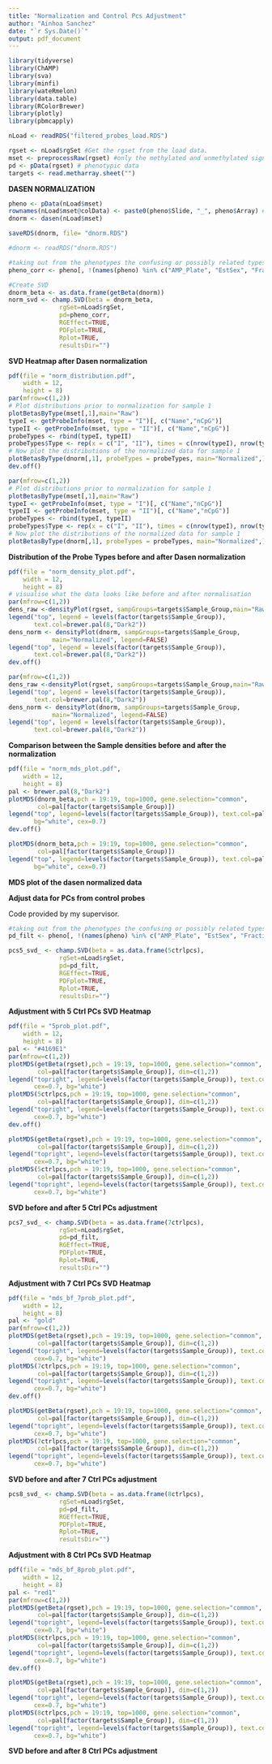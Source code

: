 ```yaml
---
title: "Normalization and Control Pcs Adjustment"
author: "Ainhoa Sanchez"
date: "`r Sys.Date()`"
output: pdf_document
---
```


```r
library(tidyverse)
library(ChAMP)
library(sva)
library(minfi)
library(wateRmelon)
library(data.table)
library(RColorBrewer)
library(plotly)
library(pbmcapply)
```

```r
nLoad <- readRDS("filtered_probes_load.RDS")
```

```r
rgset <- nLoad$rgSet #Get the rgset from the load data.
mset <- preprocessRaw(rgset) #only the methylated and unmethylated signals.
pd <- pData(rgset) # phenotypic data
targets <- read.metharray.sheet("")
```



**DASEN NORMALIZATION**

```r
pheno <- pData(nLoad$mset)
rownames(nLoad$mset@colData) <- paste0(pheno$Slide, "_", pheno$Array) #needed to include after champ.load for dasen normalization to work in 450K array
dnorm <- dasen(nLoad$mset)
```

```r
saveRDS(dnorm, file= "dnorm.RDS")
```

```r
#dnorm <- readRDS("dnorm.RDS")
```


```r
#taking out from the phenotypes the confusing or possibly related types
pheno_corr <- pheno[, !(names(pheno) %in% c("AMP_Plate", "EstSex", "Fraction_Failed_Probes", "SexCheck"))]

#Create SVD
dnorm_beta <- as.data.frame(getBeta(dnorm))
norm_svd <- champ.SVD(beta = dnorm_beta,
              rgSet=nLoad$rgSet,
              pd=pheno_corr,
              RGEffect=TRUE,
              PDFplot=TRUE,
              Rplot=TRUE,
              resultsDir="")
```
**SVD Heatmap after Dasen normalization**

```r
pdf(file = "norm_distribution.pdf",
    width = 12, 
    height = 8)
par(mfrow=c(1,2))
# Plot distributions prior to normalization for sample 1
plotBetasByType(mset[,1],main="Raw")
typeI <- getProbeInfo(mset, type = "I")[, c("Name","nCpG")]
typeII <- getProbeInfo(mset, type = "II")[, c("Name","nCpG")]
probeTypes <- rbind(typeI, typeII)
probeTypes$Type <- rep(x = c("I", "II"), times = c(nrow(typeI), nrow(typeII)))
# Now plot the distributions of the normalized data for sample 1
plotBetasByType(dnorm[,1], probeTypes = probeTypes, main="Normalized",)
dev.off()
```

```r
par(mfrow=c(1,2))
# Plot distributions prior to normalization for sample 1
plotBetasByType(mset[,1],main="Raw")
typeI <- getProbeInfo(mset, type = "I")[, c("Name","nCpG")]
typeII <- getProbeInfo(mset, type = "II")[, c("Name","nCpG")]
probeTypes <- rbind(typeI, typeII)
probeTypes$Type <- rep(x = c("I", "II"), times = c(nrow(typeI), nrow(typeII)))
# Now plot the distributions of the normalized data for sample 1
plotBetasByType(dnorm[,1], probeTypes = probeTypes, main="Normalized",)
```
**Distribution of the Probe Types before and after Dasen normalization**

```r
pdf(file = "norm_density_plot.pdf",
    width = 12, 
    height = 8)
# visualise what the data looks like before and after normalisation
par(mfrow=c(1,2))
dens_raw <-densityPlot(rgset, sampGroups=targets$Sample_Group,main="Raw", legend=FALSE)
legend("top", legend = levels(factor(targets$Sample_Group)),
       text.col=brewer.pal(8,"Dark2"))
dens_norm <- densityPlot(dnorm, sampGroups=targets$Sample_Group,
            main="Normalized", legend=FALSE)
legend("top", legend = levels(factor(targets$Sample_Group)),
       text.col=brewer.pal(8,"Dark2"))
dev.off()
```

```r
par(mfrow=c(1,2))
dens_raw <-densityPlot(rgset, sampGroups=targets$Sample_Group,main="Raw", legend=FALSE)
legend("top", legend = levels(factor(targets$Sample_Group)),
       text.col=brewer.pal(8,"Dark2"))
dens_norm <- densityPlot(dnorm, sampGroups=targets$Sample_Group,
            main="Normalized", legend=FALSE)
legend("top", legend = levels(factor(targets$Sample_Group)),
       text.col=brewer.pal(8,"Dark2"))
```
**Comparison between the Sample densities before and after the normalization**

```r
pdf(file = "norm_mds_plot.pdf",
    width = 12, 
    height = 8)
pal <- brewer.pal(8,"Dark2")
plotMDS(dnorm_beta,pch = 19:19, top=1000, gene.selection="common", 
        col=pal[factor(targets$Sample_Group)])
legend("top", legend=levels(factor(targets$Sample_Group)), text.col=pal,
       bg="white", cex=0.7)
dev.off()
```

```r
plotMDS(dnorm_beta,pch = 19:19, top=1000, gene.selection="common", 
        col=pal[factor(targets$Sample_Group)])
legend("top", legend=levels(factor(targets$Sample_Group)), text.col=pal,
       bg="white", cex=0.7)
```
**MDS plot of the dasen normalized data**


**Adjust data for PCs from control probes**

Code provided by my supervisor.


```r
#taking out from the phenotypes the confusing or possibly related types
pd_filt <- pheno[, !(names(pheno) %in% c("AMP_Plate", "EstSex", "Fraction_Failed_Probes", "SexCheck"))]
```





```r
pcs5_svd_ <- champ.SVD(beta = as.data.frame(5ctrlpcs),
              rgSet=nLoad$rgSet,
              pd=pd_filt,
              RGEffect=TRUE,
              PDFplot=TRUE,
              Rplot=TRUE,
              resultsDir="")
```
**Adjustment with 5 Ctrl PCs SVD Heatmap**
```r
pdf(file = "5prob_plot.pdf",
    width = 12, 
    height = 8)
pal <- "#4169E1"
par(mfrow=c(1,2))
plotMDS(getBeta(rgset),pch = 19:19, top=1000, gene.selection="common", 
        col=pal[factor(targets$Sample_Group)], dim=c(1,2))
legend("topright", legend=levels(factor(targets$Sample_Group)), text.col=pal,
       cex=0.7, bg="white")
plotMDS(5ctrlpcs,pch = 19:19, top=1000, gene.selection="common", 
        col=pal[factor(targets$Sample_Group)], dim=c(1,2))
legend("topright", legend=levels(factor(targets$Sample_Group)), text.col=pal,
       cex=0.7, bg="white")
dev.off()
```
```r
plotMDS(getBeta(rgset),pch = 19:19, top=1000, gene.selection="common", 
        col=pal[factor(targets$Sample_Group)], dim=c(1,2))
legend("topright", legend=levels(factor(targets$Sample_Group)), text.col=pal,
       cex=0.7, bg="white")
plotMDS(5ctrlpcs,pch = 19:19, top=1000, gene.selection="common", 
        col=pal[factor(targets$Sample_Group)], dim=c(1,2))
legend("topright", legend=levels(factor(targets$Sample_Group)), text.col=pal,
       cex=0.7, bg="white")
```
**SVD before and after 5 Ctrl PCs adjustment**

```r
pcs7_svd_ <- champ.SVD(beta = as.data.frame(7ctrlpcs),
              rgSet=nLoad$rgSet,
              pd=pd_filt,
              RGEffect=TRUE,
              PDFplot=TRUE,
              Rplot=TRUE,
              resultsDir="")
```
**Adjustment with 7 Ctrl PCs SVD Heatmap**

```r
pdf(file = "mds_bf_7prob_plot.pdf",
    width = 12, 
    height = 8)
pal <- "gold"
par(mfrow=c(1,2))
plotMDS(getBeta(rgset),pch = 19:19, top=1000, gene.selection="common", 
        col=pal[factor(targets$Sample_Group)], dim=c(1,2))
legend("topright", legend=levels(factor(targets$Sample_Group)), text.col=pal,
       cex=0.7, bg="white")
plotMDS(7ctrlpcs,pch = 19:19, top=1000, gene.selection="common", 
        col=pal[factor(targets$Sample_Group)], dim=c(1,2))
legend("topright", legend=levels(factor(targets$Sample_Group)), text.col=pal,
       cex=0.7, bg="white")
dev.off()
```
```r
plotMDS(getBeta(rgset),pch = 19:19, top=1000, gene.selection="common", 
        col=pal[factor(targets$Sample_Group)], dim=c(1,2))
legend("topright", legend=levels(factor(targets$Sample_Group)), text.col=pal,
       cex=0.7, bg="white")
plotMDS(7ctrlpcs,pch = 19:19, top=1000, gene.selection="common", 
        col=pal[factor(targets$Sample_Group)], dim=c(1,2))
legend("topright", legend=levels(factor(targets$Sample_Group)), text.col=pal,
       cex=0.7, bg="white")
```

**SVD before and after 7 Ctrl PCs adjustment**

```r
pcs8_svd_ <- champ.SVD(beta = as.data.frame(8ctrlpcs),
              rgSet=nLoad$rgSet,
              pd=pd_filt,
              RGEffect=TRUE,
              PDFplot=TRUE,
              Rplot=TRUE,
              resultsDir="")
```
**Adjustment with 8 Ctrl PCs SVD Heatmap**
```r
pdf(file = "mds_bf_8prob_plot.pdf",
    width = 12, 
    height = 8)
pal <- "red1"
par(mfrow=c(1,2))
plotMDS(getBeta(rgset),pch = 19:19, top=1000, gene.selection="common", 
        col=pal[factor(targets$Sample_Group)], dim=c(1,2))
legend("topright", legend=levels(factor(targets$Sample_Group)), text.col=pal,
       cex=0.7, bg="white")
plotMDS(8ctrlpcs,pch = 19:19, top=1000, gene.selection="common", 
        col=pal[factor(targets$Sample_Group)], dim=c(1,2))
legend("topright", legend=levels(factor(targets$Sample_Group)), text.col=pal,
       cex=0.7, bg="white")
dev.off()
```

```r
plotMDS(getBeta(rgset),pch = 19:19, top=1000, gene.selection="common", 
        col=pal[factor(targets$Sample_Group)], dim=c(1,2))
legend("topright", legend=levels(factor(targets$Sample_Group)), text.col=pal,
       cex=0.7, bg="white")
plotMDS(8ctrlpcs,pch = 19:19, top=1000, gene.selection="common", 
        col=pal[factor(targets$Sample_Group)], dim=c(1,2))
legend("topright", legend=levels(factor(targets$Sample_Group)), text.col=pal,
       cex=0.7, bg="white")
```
**SVD before and after 8 Ctrl PCs adjustment**
